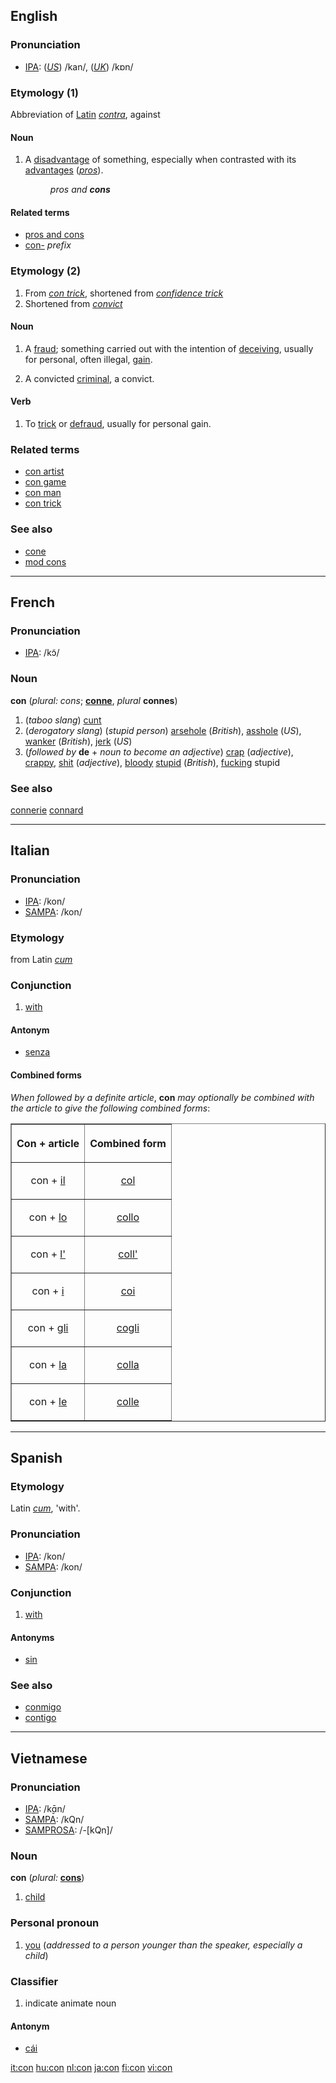 ==English==

===Pronunciation===
*[[w:IPA|IPA]]: (''[[w:American English|US]]'') /kan/, (''[[w:British English|UK]]'') /kɒn/

===Etymology (1)===
Abbreviation of [[Latin]] ''[[contra]]'', against

====Noun====
{{en-noun-reg}}

# A [[disadvantage]] of something, especially when contrasted with its [[advantage]]s (''[[pro]]s'').
#:''pros and '''cons'''''

====Related terms====
*[[pros and cons]]
*[[con-]] ''prefix''

===Etymology (2)===
# From ''[[con trick]]'', shortened from ''[[confidence trick]]''
# Shortened from ''[[convict]]''

====Noun====
{{en-noun-reg}}

# {{slang}} A [[fraud]]; something carried out with the intention of [[deceiving]], usually for personal, often illegal, [[gain]].
# {{slang}} A convicted [[criminal]], a convict.

====Verb====
{{en-infl-reg-consonant|con||n}}

# {{transitive}} {{slang}} To [[trick]] or [[defraud]], usually for personal gain.

===Related terms===
*[[con artist]]
*[[con game]]
*[[con man]]
*[[con trick]]

===See also===
*[[cone]]
*[[mod cons]]

----

==French==
===Pronunciation===
*[[International Phonetic Alphabet|IPA]]: /kɔ̃/
===Noun===
'''con''' {{m}} (''plural:'' ''cons''; {{f}} '''[[conne]]''', ''plural'' '''connes''')
#(''taboo slang'') [[cunt]]
#(''derogatory slang'') (''stupid person'') [[arsehole]] (''British''), [[asshole]] (''US''), [[wanker]] (''British''), [[jerk]] (''US'')
#(''followed by'' '''de''' + ''noun to become an adjective'') [[crap]] (''adjective''), [[crappy]], [[shit]] (''adjective''), [[bloody]] [[stupid]] (''British''), [[fucking]] stupid
===See also===
[[connerie]]
[[connard]]
----

==Italian==
===Pronunciation===
*[[w:IPA|IPA]]: /kon/
*[[w:SAMPA|SAMPA]]: /kon/
===Etymology===
from Latin ''[[cum]]''
===Conjunction===
#[[with]]
====Antonym====
*[[senza]]
====Combined forms====
''When followed by a definite article'', '''con''' ''may optionally be combined with the article to give the following combined forms'':

<table border="1" align="center" cellpadding="5">
<tr><th>Con + article<th>Combined form</tr>
<tr><td align="center">con + [[il#Italian|il]]<td align="center">[[col#Italian|col]]</tr>
<tr><td align="center">con + [[lo#Italian|lo]]<td align="center">[[collo#Italian|collo]]</tr>
<tr><td align="center">con + [[l'#Italian|l']]<td align="center">[[coll']]</tr>
<tr><td align="center">con + [[i#Italian|i]]<td align="center">[[coi]]</tr>
<tr><td align="center">con + [[gli]]<td align="center">[[cogli]]</tr>
<tr><td align="center">con + [[la#Italian|la]]<td align="center">[[colla#Italian|colla]]</tr>
<tr><td align="center">con + [[le#Italian|le]]<td align="center">[[colle#Italian|colle]]</tr>
</table>

----

==Spanish==
===Etymology===
Latin ''[[cum]]'', 'with'.
===Pronunciation===
*[[w:IPA|IPA]]: /kon/
*[[w:SAMPA|SAMPA]]: /kon/
===Conjunction===
#[[with]]
====Antonyms====
*[[sin]]
===See also===
*[[conmigo]]
*[[contigo]]

----

==Vietnamese==
===Pronunciation===
*[[w:IPA|IPA]]: /k̬ɑ̄n/
*[[w:SAMPA|SAMPA]]: /kQn/
*[[w:SAMPROSA|SAMPROSA]]: /-[kQn]/
===Noun===
'''con'''  (''plural:'' '''[[cons]]''')
#[[child]]
===Personal pronoun===
#[[you]] (''addressed to a person younger than the speaker, especially a child'')
===Classifier===
# indicate animate noun
====Antonym====
*[[cái]]

[[it:con]]
[[hu:con]]
[[nl:con]]
[[ja:con]]
[[fi:con]]
[[vi:con]]